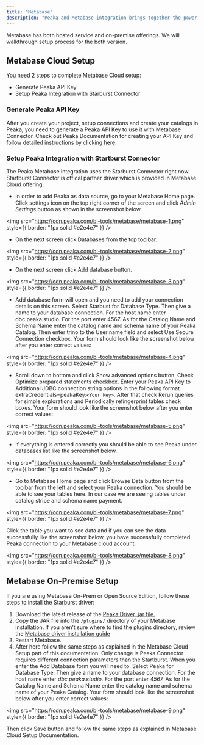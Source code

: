```yaml
---
title: "Metabase"
description: "Peaka and Metabase integration brings together the power of Peaka's data platform with the visualization capabilities of Metabase's business intelligence platform. With this integration, customers can leverage Peaka's robust data processing and management capabilities to feed into Metabase’s intuitive and interactive dashboards. This allows users to create compelling analytics dashboards that provide meaningful insights into their data."
---
```


Metabase has both hosted service and on-premise offerings. We will walkthrough setup process for the both version.

## Metabase Cloud Setup

You need 2 steps to complete Metabase Cloud setup:

- Generate Peaka API Key
- Setup Peaka Integration with Starburst Connector

### Generate Peaka API Key

After you create your project, setup connections and create your catalogs in Peaka, you need to generate a Peaka API Key to use it with Metabase Connector.
Check out Peaka Documentation for creating your API Key and follow detailed instructions by clicking [here](https://www.peaka.com/docs/how-to-guides/how-to-generate-api-keys/).

### Setup Peaka Integration with Startburst Connector

The Peaka Metabase integration uses the Starburst Connector right now. Startburst Connector is offical partner driver which is provided in Metabase Cloud offering.

- In order to add Peaka as data source, go to your Metabase Home page. Click settings icon on the top right corner of the screen and click _Admin Settings_ button as shown in the screenshot below.

<img
  src="https://cdn.peaka.com/bi-tools/metabase/metabase-1.png"
  style={{ border: "1px solid #e2e4e7" }}
/>

- On the next screen click Databases from the top toolbar.

<img
  src="https://cdn.peaka.com/bi-tools/metabase/metabase-2.png"
  style={{ border: "1px solid #e2e4e7" }}
/>

- On the next screen click Add database button.

<img
  src="https://cdn.peaka.com/bi-tools/metabase/metabase-3.png"
  style={{ border: "1px solid #e2e4e7" }}
/>

- Add database form will open and you need to add your connection details on this screen. Select Starbust for Database Type.
  Then give a name to your database connection. For the host name enter dbc.peaka.studio. For the port enter 4567.
  As for the Catalog Name and Schema Name enter the catalog name and schema name of your Peaka Catalog.
  Then enter trino to the User name field and select Use Secure Connection checkbox.
  Your form should look like the screenshot below after you enter correct values:

<img
  src="https://cdn.peaka.com/bi-tools/metabase/metabase-4.png"
  style={{ border: "1px solid #e2e4e7" }}
/>

- Scroll down to bottom and click Show advanced options button. Check Optimize prepared statements checkbox.
  Enter your Peaka API Key to Additional JDBC connection string options in the following format extraCredentials=peakaKey:`<Your Key>`. After that check Rerun queries for simple explorations and Periodically refingerprint tables check boxes.
  Your form should look like the screenshot below after you enter correct values:

<img
  src="https://cdn.peaka.com/bi-tools/metabase/metabase-5.png"
  style={{ border: "1px solid #e2e4e7" }}
/>

- If everything is entered correctly you should be able to see Peaka under databases list like the screenshot below.

<img
  src="https://cdn.peaka.com/bi-tools/metabase/metabase-6.png"
  style={{ border: "1px solid #e2e4e7" }}
/>

- Go to Metabase Home page and click Browse Data button from the toolbar from the left and select your Peaka connection.
  You should be able to see your tables here. In our case we are seeing tables under catalog stripe and schema name payment.

<img
  src="https://cdn.peaka.com/bi-tools/metabase/metabase-7.png"
  style={{ border: "1px solid #e2e4e7" }}
/>

Click the table you want to see data and if you can see the data successfully like the screenshot below, you have successfully completed Peaka connection to your Metabase cloud account.

<img
  src="https://cdn.peaka.com/bi-tools/metabase/metabase-8.png"
  style={{ border: "1px solid #e2e4e7" }}
/>

## Metabase On-Premise Setup

If you are using Metabase On-Prem or Open Source Edition, follow these steps to install the Starburst driver:

1. Download the latest release of the [Peaka Driver .jar file.](https://github.com/peakacom/metabase-driver/releases)
2. Copy the JAR file into the `/plugins/` directory of your Metabase installation. If you aren’t sure where to find the plugins directory, review the [Metabase driver installation guide](https://www.metabase.com/docs/latest/developers-guide-drivers.html#how-to-use-a-third-party-driver)
3. Restart Metabase.
4. After here follow the same steps as explained in the Metabase Cloud Setup part of this documentation. Only change is Peaka Connector requires different connection parameters than the Startburst. When you enter the Add Database form you will need to. Select Peaka for Database Type. Then give a name to your database connection. For the host name enter _dbc.peaka.studio._ For the port enter _4567._ As for the Catalog Name and Schema Name enter the catalog name and schema name of your Peaka Catalog. Your form should look like the screenshot below after you enter correct values:

<img
  src="https://cdn.peaka.com/bi-tools/metabase/metabase-9.png"
  style={{ border: "1px solid #e2e4e7" }}
/>

Then click Save button and follow the same steps as explained in Metabase Cloud Setup Documentation.
